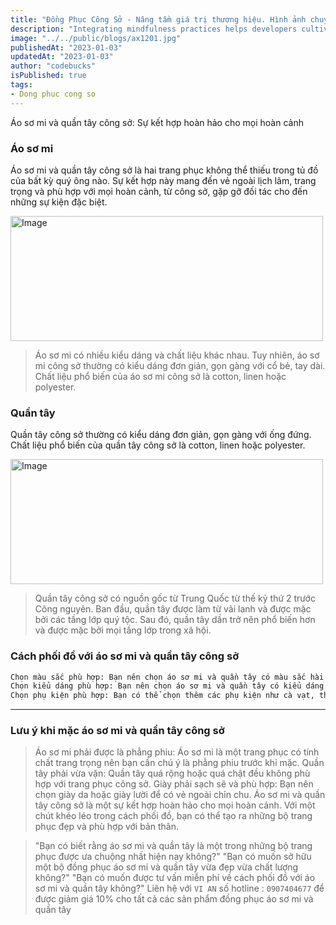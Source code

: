 ```yaml
---
title: "Đồng Phục Công Sở - Nâng tầm giá trị thương hiệu. Hình ảnh chuyên nghiệp, thành công bền vững"
description: "Integrating mindfulness practices helps developers cultivate present-moment awareness, fostering focus, problem-solving, and work-life balance."
image: "../../public/blogs/ax1201.jpg"
publishedAt: "2023-01-03"
updatedAt: "2023-01-03"
author: "codebucks"
isPublished: true
tags:
- Dong phuc cong so
---
```


Áo sơ mi và quần tây công sở: Sự kết hợp hoàn hảo cho mọi hoàn cảnh
### Áo sơ mi
Áo sơ mi và quần tây công sở là hai trang phục không thể thiếu trong tủ đồ của bất kỳ quý ông nào. Sự kết hợp này mang đến vẻ ngoài lịch lãm, trang trọng và phù hợp với mọi hoàn cảnh, từ công sở, gặp gỡ đối tác cho đến những sự kiện đặc biệt.

<Image
  src="/blogs/ax1204.jpg"
  width="500"
  height="200"
  alt="Image"
  sizes="100vw"
/>

> Áo sơ mi có nhiều kiểu dáng và chất liệu khác nhau. Tuy nhiên, áo sơ mi công sở thường có kiểu dáng đơn giản, gọn gàng với cổ bẻ, tay dài. Chất liệu phổ biến của áo sơ mi công sở là cotton, linen hoặc polyester.

### Quần tây

Quần tây công sở thường có kiểu dáng đơn giản, gọn gàng với ống đứng. Chất liệu phổ biến của quần tây công sở là cotton, linen hoặc polyester.

<Image
  src="/blogs/ax1203.jpg"
  width="500"
  height="200"
  alt="Image"
  sizes="100vw"
/>

> Quần tây công sở có nguồn gốc từ Trung Quốc từ thế kỷ thứ 2 trước Công nguyên. Ban đầu, quần tây được làm từ vải lanh và được mặc bởi các tầng lớp quý tộc. Sau đó, quần tây dần trở nên phổ biến hơn và được mặc bởi mọi tầng lớp trong xã hội. 


### Cách phối đồ với áo sơ mi và quần tây công sở
```html {1-3,4} title="Cách phối đồ" caption="This is index.html file" showLineNumbers /will/
Chọn màu sắc phù hợp: Bạn nên chọn áo sơ mi và quần tây có màu sắc hài hòa với nhau. Nếu bạn muốn có vẻ ngoài thanh lịch, bạn có thể chọn áo sơ mi và quần tây có cùng tông màu. Nếu bạn muốn có vẻ ngoài trẻ trung, bạn có thể chọn áo sơ mi và quần tây có màu sắc tương phản.
Chọn kiểu dáng phù hợp: Bạn nên chọn áo sơ mi và quần tây có kiểu dáng phù hợp với vóc dáng của mình. Nếu bạn có vóc dáng cao ráo, bạn có thể chọn áo sơ mi và quần tây có kiểu dáng ôm sát. Nếu bạn có vóc dáng hơi gầy, bạn có thể chọn áo sơ mi và quần tây có kiểu dáng rộng rãi hơn.
Chọn phụ kiện phù hợp: Bạn có thể chọn thêm các phụ kiện như cà vạt, thắt lưng, đồng hồ để hoàn thiện vẻ ngoài của mình.
```


---


### Lưu ý khi mặc áo sơ mi và quần tây công sở

>Áo sơ mi phải được là phẳng phiu: Áo sơ mi là một trang phục có tính chất trang trọng nên bạn cần chú ý là phẳng phiu trước khi mặc.
Quần tây phải vừa vặn: Quần tây quá rộng hoặc quá chật đều không phù hợp với trang phục công sở.
Giày phải sạch sẽ và phù hợp: Bạn nên chọn giày da hoặc giày lười để có vẻ ngoài chỉn chu.
Áo sơ mi và quần tây công sở là một sự kết hợp hoàn hảo cho mọi hoàn cảnh. Với một chút khéo léo trong cách phối đồ, bạn có thể tạo ra những bộ trang phục đẹp và phù hợp với bản thân.

> "Bạn có biết rằng áo sơ mi và quần tây là một trong những bộ trang phục được ưa chuộng nhất hiện nay không?"
> "Bạn có muốn sở hữu một bộ đồng phục áo sơ mi và quần tây vừa đẹp vừa chất lượng không?"
> "Bạn có muốn được tư vấn miễn phí về cách phối đồ với áo sơ mi và quần tây không?"
> Liên hệ với `VI AN` số hotline : `0907404677` để được giảm giá 10% cho tất cả các sản phẩm đồng phục áo sơ mi và quần tây

